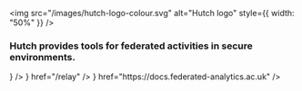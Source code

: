 
<div style={{ display: "flex", flexDirection: "column", alignItems: "center", paddingTop: "2rem", paddingBottom: "2rem" }}>

  <img src="/images/hutch-logo-colour.svg" alt="Hutch logo" style={{ width: "50%" }} />

  ### Hutch provides tools for federated activities in secure environments.
</div>

<Cards>
  <Cards.Card 
    href="/bunny" 
    icon={<img src="/images/bunny.svg" alt="Bunny logo" />}
  />
  <Cards.Card 
    icon={<img src="/images/relay.svg" alt="Relay logo" />}
    href="/relay"
  />
  <Cards.Card 
    icon={<img src="/images/fedres.svg" alt="Federated Research logo" />}
    href="https://docs.federated-analytics.ac.uk"
  />

</Cards>
